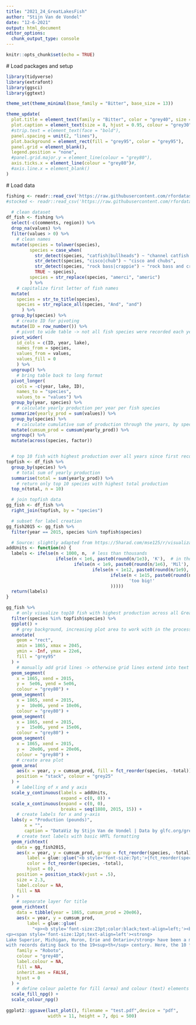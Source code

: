 ```yaml
---
title: "2021_24_GreatLakesFish"
author: "Stijn Van de Vondel"
date: "12-6-2021"
output: html_document
editor_options:
  chunk_output_type: console
---
```


```r
knitr::opts_chunk$set(echo = TRUE)
```

  # Load packages and setup
```r
library(tidyverse)
library(extrafont)
library(ggsci)
library(ggtext)

theme_set(theme_minimal(base_family = "Bitter", base_size = 13))

theme_update(
  plot.title = element_text(family = "Bitter", color = "grey40", size = 12),
  plot.caption = element_text(size = 8, hjust = 0.95, colour = "grey30"), 
  #strip.text = element_text(face = "bold"), 
  panel.spacing = unit(2, "lines"), 
  plot.background = element_rect(fill = "grey95", color = "grey95"), 
  panel.grid = element_blank(), 
  legend.position = "none", 
  #panel.grid.major.y = element_line(colour = "grey80"), 
  axis.ticks.x = element_line(colour = "grey80")#, 
  #axis.line.x = element_blank()
)

```


  # Load data
```r
fishing <- readr::read_csv('https://raw.githubusercontent.com/rfordatascience/tidytuesday/master/data/2021/2021-06-08/fishing.csv')
#stocked <- readr::read_csv('https://raw.githubusercontent.com/rfordatascience/tidytuesday/master/data/2021/2021-06-08/stocked.csv')

```

```r
  # clean dataset
df_fish <- fishing %>% 
  select(-c(comments, region)) %>% 
  drop_na(values) %>% 
  filter(values > 0) %>% 
    # clean names
  mutate(species = tolower(species), 
         species = case_when(
           str_detect(species, "catfish|bullheads") ~ "channel catfish and bullheads", 
           str_detect(species, "cisco|chub") ~ "cisco and chubs", 
           str_detect(species, "rock bass|crappie") ~ "rock bass and crappie", 
           TRUE ~ species), 
         species = str_replace(species, "amerci", "americ")
         ) %>% 
    # capitalize first letter of fish names
  mutate( 
    species = str_to_title(species), 
    species = str_replace_all(species, "And", "and")
      ) %>% 
  group_by(species) %>% 
    # create ID for pivoting
  mutate(ID = row_number()) %>% 
    # pivot to wide table -> not all fish species were recorded each year
  pivot_wider(
    id_cols = c(ID, year, lake),
    names_from = species, 
    values_from = values, 
    values_fill = 0
    ) %>% 
  ungroup() %>% 
    # bring table back to long format
  pivot_longer(
    cols = -c(year, lake, ID), 
    names_to = "species", 
    values_to = "values") %>% 
  group_by(year, species) %>% 
    # calculate yearly production per year per fish species
  summarize(yearly_prod = sum(values)) %>% 
  group_by(species) %>% 
    # calculate cumulative sum of production through the years, by species
  mutate(cumsum_prod = cumsum(yearly_prod)) %>% 
  ungroup() %>% 
  mutate(across(species, factor)) 


  # top 10 fish with highest production over all years since first records
topfish <- df_fish %>% 
  group_by(species) %>% 
    # total sum of yearly production
  summarise(total = sum(yearly_prod)) %>% 
    # return only top 10 species with highest total production
  top_n(total, n = 10)

  # join topfish data
gg_fish <- df_fish %>% 
  right_join(topfish, by = "species")

  # subset for label creation
gg_fish2015 <- gg_fish %>% 
  filter(year == 2015, species %in% topfish$species)
```

```r
  # Source: slightly adapted from https://5harad.com/mse125/r/visualization_code.html
addUnits <- function(n) {
  labels <- ifelse(n < 1000, n,  # less than thousands
                   ifelse(n < 1e6, paste0(round(n/1e3), 'K'),  # in thousands
                          ifelse(n < 1e9, paste0(round(n/1e6), 'Mil'),  # in millions
                                 ifelse(n < 1e12, paste0(round(n/1e9), 'B'), # in billions
                                        ifelse(n < 1e15, paste0(round(n/1e12), 'T'), # in trillions
                                               'too big!'
                                        )))))
  return(labels)
}

```


```r
gg_fish %>% 
    # only visualize top10 fish with highest production across all Great Lakes
  filter(species %in% topfish$species) %>% 
  ggplot() +
    # grey background, increasing plot area to work with in the process
  annotate(
    geom = "rect", 
    xmin = 1865, xmax = 2045, 
    ymin = -Inf, ymax = 22e6,
    fill = "grey95"
  ) +
    # manually add grid lines -> otherwise grid lines extend into text labels
  geom_segment(
    x = 1865, xend = 2015, 
    y =  5e06, yend = 5e06,
    colour = "grey80") +
  geom_segment(
    x = 1865, xend = 2015, 
    y =  10e06, yend = 10e06,
    colour = "grey80") +
  geom_segment(
    x = 1865, xend = 2015, 
    y =  15e06, yend = 15e06,
    colour = "grey80") +
  geom_segment(
    x = 1865, xend = 2015, 
    y =  20e06, yend = 20e06,
    colour = "grey80") +
    # create area plot
  geom_area(
    aes(x = year, y = cumsum_prod, fill = fct_reorder(species, -total)), 
    position = "stack", colour = "grey25"
  ) +
    # labelling of x and y axis
  scale_y_continuous(labels = addUnits, 
                     expand = c(0, 0)) +
  scale_x_continuous(expand = c(0, 0), 
                     breaks = seq(1880, 2015, 15)) +
    # create labels for x and y-axis
  labs(y = "Production (pounds)", 
       x = "", 
       caption = "DataViz by Stijn Van de Vondel | Data by glfc.org/great-lakes-databases.php") +
    # create text labels with basic HMTL formatting
  geom_richtext(
    data = gg_fish2015,
    aes(x = year, y = cumsum_prod, group = fct_reorder(species, -total), 
        label = glue::glue("<b style='font-size:7pt;'>{fct_reorder(species, -cumsum_prod)}</b><br>Cum. sum of {round(cumsum_prod, 1)} lbs"),
        color = fct_reorder(species, -total), 
        hjust = 0),
    position = position_stack(vjust = .5),
    size = 2.3,
    label.colour = NA,
    fill = NA
  ) +
    # sepearate layer for title
  geom_richtext(
    data = tibble(year = 1865, cumsum_prod = 20e06), 
    aes(x = year, y = cumsum_prod, 
        label = glue::glue(
          "<p><b style='font-size:23pt;color:black;text-align=left;'><br>The Great Lakes</b></p><br>
<p><span style='font-size:12pt;text-align=left'><strong>
Lake Superior, Michigan, Huron, Erie and Ontario</strong> have been a major source of commercial fishing,<br> 
with records dating back to the 19<sup>th</sup> century. Here, the 10 fish species with the largest <br>cumulated fish catches (<em>production</em>, in pounds) across the Great Lakes are shown.</span></p>")), 
    family = "Roboto", 
    colour = "grey40", 
    label.colour = NA,
    fill = NA, 
    inherit.aes = FALSE,
    hjust = 0
  ) +
    # define colour palette for fill (area) and colour (text) elements
  scale_fill_npg() +
  scale_colour_npg()
  
ggplot2::ggsave(last_plot(), filename = "test.pdf",device = "pdf", 
                width = 11, height = 7, dpi = 500)
  
```


